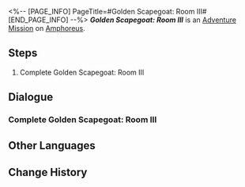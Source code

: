 <%-- [PAGE_INFO]
PageTitle=#Golden Scapegoat: Room III#
[END_PAGE_INFO] --%>
{{Stub|Dialogue.}}
{{Mission Infobox
|id            = 8030112
|title         = 
|image         = <!--Mission Golden Scapegoat Room III.png-->
|type          = Adventure
|event_name    = 
|chapter       = 
|requirements  = {{subst:void|<!--Unknown: {"Type":"Manual"}-->}}
|summary       = <!--official mission summary from Fate's Atlas-->
|characters    = Trailblazer
|startLocation = [[Amphoreus]] - [[Golden Scapegoat: Room III]]
|world         = Amphoreus
|area          = Golden Scapegoat: Room III
|prev          = 
|next          = 
|rewards       = 
}}
'''''Golden Scapegoat: Room III''''' is an [[Adventure Mission]] on [[Amphoreus]].

==Steps==
# Complete Golden Scapegoat: Room III

<!--
==Gameplay Notes==

--><!--
==Trial Character==

-->
==Dialogue==
{{Stub Dialogue}}
===Complete Golden Scapegoat: Room III{{subst:void|<!--803011201-->}}===
{{Mission Description|type=adventure|location=Golden Scapegoat: Room III|Every room in the hypogeum is protected by a seal, with this one bound by Golden Scapegoat. Only by solving its mystery can one proceed onward.}}
{{Dialogue Start}}
:{{tx}}
{{Dialogue End}}

==Other Languages==
{{Other Languages
|en   = Golden Scapegoat: Room III
|zhs  = 黄金替罪羊-房间Ⅲ
|zht  = 黃金替罪羔羊-房間Ⅲ
|ja   = 黄金のスケープゴート：部屋III
|ko   = 황금 희생양-방Ⅲ
|es   = Chivo expiatorio dorado: sala III
|fr   = Salle III du Bouc émissaire doré
|ru   = Золотое руно отпущения III
|th   = แพะรับบาปทองคำ: ห้อง III
|vi   = Con Dê Gánh Tội Vàng: Phòng III
|de   = Goldener Sündenbock: Raum III
|id   = Kambing Hitam Emas: Ruangan III
|pt   = Bode Expiatório Dourado: Sala III
}}

==Change History==
{{Change History|3.0}}
